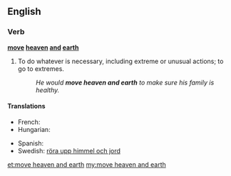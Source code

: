 ==English==

===Verb===
'''[[move]] [[heaven]] [[and]] [[earth]]'''

# {{idiomatic}} To do whatever is necessary, including extreme or unusual actions; to go to extremes.
#: ''He would '''move heaven and earth''' to make sure his family is healthy.''

====Translations====
{{trans-top|to go to extreme lengths}}
* French: {{t|fr|remuer ciel et terre}}
* Hungarian: {{t-|hu|eget-földet megmozgat}}
{{trans-mid}}
* Spanish: {{t-|es|mover cielo y tierra}}
* Swedish: [[röra upp himmel och jord]]
{{trans-bottom}}

[[et:move heaven and earth]]
[[my:move heaven and earth]]
